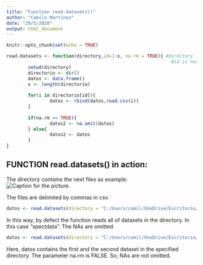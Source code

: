 ```yaml
---
title: "Function read.datasets()"
author: "Camilo Martinez"
date: "29/5/2020"
output: html_document
---
```


```r
knitr::opts_chunk$set(echo = TRUE)
```



```r
read.datasets <- function(directory,id=1:x, na.rm = TRUE){ #directory is the folder path
                                                             #id is number of files to read
        setwd(directory)                                     
        directorio <- dir()
        datos <- data.frame()
        x <- length(directorio)
        
        for(i in directorio[id]){
                datos <- rbind(datos,read.csv(i))
        }
        
        if(na.rm == TRUE){
                datos2 <- na.omit(datos)
        } else{
                datos2 <- datos
        }
}

```
  

## **FUNCTION read.datasets() in action:**  


The directory contains the next files as example:  
![Caption for the picture.](C:/Users/camil/OneDrive/Escritorio/R-programming/R-programming/datasets.png)
  

The files are delimited by commas in csv.  


```r
datos <- read.datasets(directory = "C:/Users/camil/OneDrive/Escritorio/R-programming/R-programming/specdata") 
```
  
In this way, by defect the function reads all of datasets in the directory. In this case "spectdata".
The NAs are omitted.  


```r
datos <- read.datasets(directory = "C:/Users/camil/OneDrive/Escritorio/R-programming/R-programming/specdata",id = 1:2, na.rm = FALSE)
```
Here, datos contains the first and the second dataset in the specified directory.
The parameter na.rm is FALSE. So, NAs are not omitted.  





